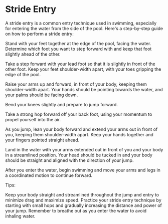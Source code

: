 # Stride Entry
A stride entry is a common entry technique used in swimming, especially for entering the water from the side of the pool. Here's a step-by-step guide on how to perform a stride entry:

Stand with your feet together at the edge of the pool, facing the water. Determine which foot you want to step forward with and keep that foot slightly ahead of the other.

Take a step forward with your lead foot so that it is slightly in front of the other foot. Keep your feet shoulder-width apart, with your toes gripping the edge of the pool.

Raise your arms up and forward, in front of your body, keeping them shoulder-width apart. Your hands should be pointing towards the water, and your palms should be facing down.

Bend your knees slightly and prepare to jump forward.

Take a strong hop forward off your back foot, using your momentum to propel yourself into the air.

As you jump, lean your body forward and extend your arms out in front of you, keeping them shoulder-width apart. Keep your hands together and your fingers pointed straight ahead.

Land in the water with your arms extended out in front of you and your body in a streamlined position. Your head should be tucked in and your body should be straight and aligned with the direction of your jump.

After you enter the water, begin swimming and move your arms and legs in a coordinated motion to continue forward.

Tips:

Keep your body straight and streamlined throughout the jump and entry to minimize drag and maximize speed.
Practice your stride entry technique by starting with small hops and gradually increasing the distance and power of your jump.
Remember to breathe out as you enter the water to avoid inhaling water.